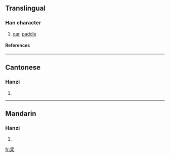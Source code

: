 {{see|槳}}

==Translingual==
===Han character===
{{Han char|rn=75|rad=木|as=06|sn=10|four=|canj=中弓木 (LND)}}
# [[oar]], [[paddle]]
====References====
{{Han ref|kx=0526.211|hdz=21205.040|uh=6868|ud=26728}}

----
==Cantonese==
===Hanzi===
{{yue-hanzi|jyut=|y=jeung2}}
# {{defn|Cantonese}}

----
==Mandarin==
===Hanzi===
{{cmn-hanzi|tra=槳|pin=[[chōng]] ([[chong1]]), [[jiǎng]] ([[jiang3]])|wg=ch'ung<sup>1</sup>, chiang<sup>3</sup>}}
# {{defn|Mandarin}}

[[fr:桨]]